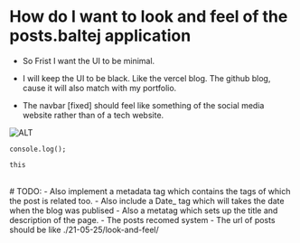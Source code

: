 # How do I want to look and feel of the posts.baltej application

- So Frist I want the UI to be minimal.
- I will keep the UI to be black. Like the vercel blog. The github blog, cause it will also match with my portfolio.

- The navbar [fixed] should feel like something of the social media website rather than of a tech website.

![ALT](https://avatars.githubusercontent.com/u/7552965?s=200&v=4s)

```
console.log();

this
```
<br/>
# TODO:
- Also implement a metadata tag which contains the tags of which the post is related too.
- Also include a Date_ tag which will takes the date when the blog was publised
- Also a metatag which sets up the title and description of the page.
- The posts recomed system
- The url of posts should be like ./21-05-25/look-and-feel/